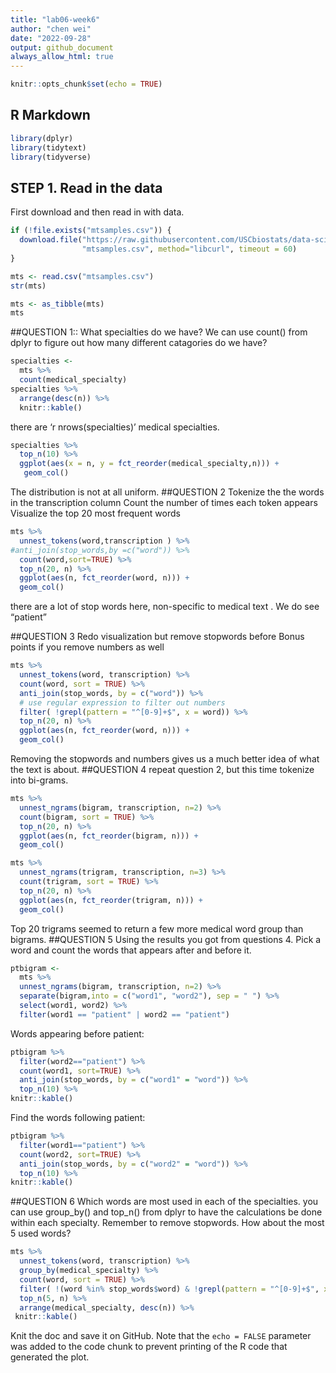 ```yaml
---
title: "lab06-week6"
author: "chen wei"
date: "2022-09-28"
output: github_document
always_allow_html: true
---
```


```r
knitr::opts_chunk$set(echo = TRUE)
```

## R Markdown
```r
library(dplyr)
library(tidytext)
library(tidyverse)
```
## STEP 1. Read in the data
First download and then read in with data.
```r
if (!file.exists("mtsamples.csv")) {
  download.file("https://raw.githubusercontent.com/USCbiostats/data-science-data/master/00_mtsamples/mtsamples.csv", 
                "mtsamples.csv", method="libcurl", timeout = 60)
}

mts <- read.csv("mtsamples.csv")
str(mts)

```
```r
mts <- as_tibble(mts)
mts
```
##QUESTION 1:: What specialties do we have?
We can use count() from dplyr to figure out how many different catagories do we have?
```r
specialties <-
  mts %>%
  count(medical_specialty)
specialties %>%
  arrange(desc(n)) %>%
  knitr::kable()

```
there are 'r nrows(specialties)' medical specialties.
```r
specialties %>%
  top_n(10) %>%
  ggplot(aes(x = n, y = fct_reorder(medical_specialty,n))) + 
   geom_col()
```
The distribution is not at all uniform.
##QUESTION 2
Tokenize the the words in the transcription column
Count the number of times each token appears
Visualize the top 20 most frequent words

```r
mts %>%
  unnest_tokens(word,transcription ) %>%
#anti_join(stop_words,by =c("word")) %>%
  count(word,sort=TRUE) %>%
  top_n(20, n) %>%
  ggplot(aes(n, fct_reorder(word, n))) +
  geom_col()
```
there are a lot of stop words here, non-specific to medical text . We do see "patient"

##QUESTION 3
Redo visualization but remove stopwords before
Bonus points if you remove numbers as well
```r
mts %>%
  unnest_tokens(word, transcription) %>%
  count(word, sort = TRUE) %>%
  anti_join(stop_words, by = c("word")) %>%
  # use regular expression to filter out numbers
  filter( !grepl(pattern = "^[0-9]+$", x = word)) %>%
  top_n(20, n) %>%
  ggplot(aes(n, fct_reorder(word, n))) +
  geom_col()
```
Removing the stopwords and numbers gives us a much better idea of what the text is about.
##QUESTION 4
repeat question 2, but this time tokenize into bi-grams.
```r
mts %>%
  unnest_ngrams(bigram, transcription, n=2) %>%
  count(bigram, sort = TRUE) %>%
  top_n(20, n) %>%
  ggplot(aes(n, fct_reorder(bigram, n))) +
  geom_col()
```
```r
mts %>%
  unnest_ngrams(trigram, transcription, n=3) %>%
  count(trigram, sort = TRUE) %>%
  top_n(20, n) %>%
  ggplot(aes(n, fct_reorder(trigram, n))) +
  geom_col()
```
Top 20 trigrams seemed to return a few more medical word group than bigrams.
##QUESTION 5
Using the results you got from questions 4. Pick a word and count the words that appears after and before it.
```r
ptbigram <-
  mts %>%
  unnest_ngrams(bigram, transcription, n=2) %>%
  separate(bigram,into = c("word1", "word2"), sep = " ") %>%
  select(word1, word2) %>%
  filter(word1 == "patient" | word2 == "patient")
```
Words appearing before patient:
```r
ptbigram %>%
  filter(word2=="patient") %>%
  count(word1, sort=TRUE) %>%
  anti_join(stop_words, by = c("word1" = "word")) %>%
  top_n(10) %>%
knitr::kable()
```
Find the words following patient:
```r
ptbigram %>%
  filter(word1=="patient") %>%
  count(word2, sort=TRUE) %>%
  anti_join(stop_words, by = c("word2" = "word")) %>%
  top_n(10) %>%
knitr::kable()
```
##QUESTION 6
Which words are most used in each of the specialties. you can use group_by() and top_n() from dplyr to have the calculations be done within each specialty. Remember to remove stopwords. How about the most 5 used words?
```r
mts %>%
  unnest_tokens(word, transcription) %>%
  group_by(medical_specialty) %>% 
  count(word, sort = TRUE) %>%
  filter( !(word %in% stop_words$word) & !grepl(pattern = "^[0-9]+$", x = word)) %>%
  top_n(5, n) %>%
  arrange(medical_specialty, desc(n)) %>%
 knitr::kable()
```


Knit the doc and save it on GitHub.
Note that the `echo = FALSE` parameter was added to the code chunk to prevent printing of the R code that generated the plot.
